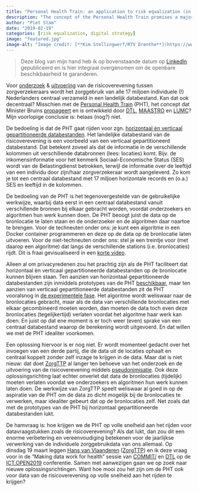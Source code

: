 ```yaml
---
title: "Personal Health Train: an application to risk equalization (in Dutch)"
description: "The concept of the Personal Health Train promises a major step forward by facilitating sharing privacy-sensitive data in a decentralized way. In order to actually get this train running, some practical problems need to be solved yet."
author: "Piet Stam"
date: "2019-02-19"
categories: [risk equalization, digital strategy]
image: "featured.jpg"
image-alt: "Image credit: [**Kim Stellingwerf/RTV Drenthe**](https://www.rtvdrenthe.nl/nieuws/136382/met-de-trein-via-zwolle-houd-rekening-met-vertraging)"
---
```


> Deze blog van mijn hand heb ik op bovenstaande datum op [LinkedIn](https://www.linkedin.com/pulse/personal-health-train-casus-risicoverevening-piet-stam/) gepubliceerd en is hier integraal overgenomen om de openbare beschikbaarheid te garanderen.

Voor [onderzoek](https://www.rijksoverheid.nl/documenten/brochures/2016/03/01/beschrijving-van-het-risicovereveningssysteem-van-de-zorgverzekeringswet) & [uitvoering](https://www.zorginstituutnederland.nl/financiering/risicoverevening-zvw/wat-is-risicoverevening) van de risicoverevening tussen zorgverzekeraars wordt het zorggebruik van alle 17 miljoen individuele (!) Nederlanders centraal verzameld in een landelijk databestand. Kan dat ook decentraal? Misschien met de [Personal Health Train](http://www.personalhealthtrain.nl/) (PHT), het concept dat Minister Bruins [propageert](https://www.rijksoverheid.nl/documenten/kamerstukken/2018/11/15/kamerbrief-over-data-laten-werken-voor-gezondheid) en is ontwikkeld door [DTL](https://www.dtls.nl/fair-data/personal-health-train/), [MAASTRO](https://www.linkedin.com/in/alajdekker/) en [LUMC](https://www.linkedin.com/in/peter-bram-t-hoen-1b6b9a18/)? Mijn voorlopige conclusie is: helaas (nog?) niet.

De bedoeling is dat de PHT gaat rijden voor zgn. [horizontaal èn verticaal gepartitioneerde databestanden](https://en.wikipedia.org/wiki/Partition_(database)#Partitioning_methods). Het landelijke databestand van de risicoverevening is een voorbeeld van een verticaal gepartitioneerd databestand. Dat betekent zoveel als dat de informatie in de verschillende kolommen uit verschillende databronnen (lees: locaties) komt. Bijv. de inkomensinformatie voor het kenmerk Sociaal-Economische Status (SES) wordt van de Belastingdienst betrokken, terwijl de informatie over de leeftijd van een individu door zijn/haar zorgverzekeraar wordt aangeleverd. Zo kom je tot een centraal databestand met 17 miljoen horizontale records en (o.a.) SES en leeftijd in de kolommen.

De bedoeling van de PHT is het tegenovergestelde van de gebruikelijke werkwijze, waarbij data eerst in een centraal databestand vanuit verschillende bronnen bij elkaar gebracht worden, voordat onderzoekers en algoritmen hun werk kunnen doen. De PHT beoogt juist de data op de bronlocatie te laten staan en de onderzoeker en de algoritmen daar naartoe te brengen. Voor de techneuten onder ons: je kunt een algoritme in een Docker container programmeren en deze op de data op de bronlocatie laten uitvoeren. Voor de niet-techneuten onder ons: stel je een treintje voor (met daarop een algoritme) dat langs de verschillende stations (i.e. bronlocaties) rijdt. Dit is fraai gevisualiseerd in een [korte video](https://vimeo.com/143245835).

Alleen al om privacyredenen zou het prachtig zijn als de PHT faciliteert dat horizontaal èn verticaal gepartitioneerde databestanden op de bronlocatie kunnen blijven staan. Ten aanzien van horizontaal gepartitioneerde databestanden zijn inmiddels prototypes van de PHT [beschikbaar](https://www.thegreenjournal.com/article/S0167-8140(16)34336-5/fulltext), maar ten aanzien van verticaal gepartitioneerde databestanden zit de PHT vooralsnog in [de experimentele fase](http://www.medra.org/servlet/aliasResolver?alias=iospressISBN&isbn=978-1-61499-851-8&spage=581&doi=10.3233/978-1-61499-852-5-581). Het algoritme wordt weliswaar naar de bronlocaties gebracht, maar als de data van verschillende bronlocaties met elkaar gecombineerd moeten worden, dan moeten de data toch even deze bronlocaties (tegelijkertijd) verlaten voordat het algoritme haar werk kan doen. En juist op dat ene moment is er toch weer (even) sprake van een centraal databestand waarop de berekening wordt uitgevoerd. En dat willen we met de PHT idealiter voorkomen.

Een oplossing hiervoor is er nog niet. Er wordt momenteel gedacht over het invoegen van een derde partij, die de data uit de locaties ophaalt en centraal koppelt zonder zelf inzage te krijgen in de data. Maar dat is niet nieuw: dat doet [ZorgTTP](https://www.zorgttp.nl/) al langer ten behoeve van het onderzoek en de uitvoering van de risicoverevening middels [pseudonimisatie](https://www.zorgttp.nl/pseudonimisatie/). Ook deze oplossingsrichting laat echter onverlet dat data de bronlocaties (tijdelijk) moeten verlaten voordat we onderzoekers en algoritmen hun werk kunnen laten doen. De werkwijze van ZorgTTP speelt weliswaar al goed in op de aspiratie van de PHT om de data zo dicht mogelijk bij de bronlocaties te verwerken, maar idealiter gebeurt dat op de bronlocaties zelf. Net zoals dat met de prototypes van de PHT bij horizontaal gepartitioneerde databestanden lukt.

De hamvraag is: hoe krijgen we de PHT op volle snelheid aan het rijden voor datavraagstukken zoals de risicoverevening? Als dat lukt, dan zou dit een enorme verbetering en vereenvoudiging betekenen voor de jaarlijkse verwerking van de individuele zorggebruikdata van ons allemaal. Op dinsdag 19 maart leggen [Hans van Vlaanderen](https://www.linkedin.com/in/hans-van-vlaanderen-b2541b3/) ([ZorgTTP](http://www.zorgttp.nl/)) en ik deze vraag voor in de "Making data work for health" sessie van [COMMIT/](https://www.commit-nl.nl/) en [DTL](https://www.dtls.nl/) op de [ICT.OPEN2019](https://ict-research.nl/ict-open/) conferentie. Samen met aanwezigen gaan we op zoek naar nieuwe oplossingsrichtingen. Want hoe mooi zou het zijn om de PHT ook voor data van de risicoverevening op volle snelheid aan het rijden te krijgen?
